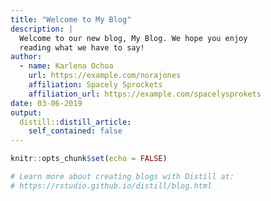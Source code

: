 ```yaml
---
title: "Welcome to My Blog"
description: |
  Welcome to our new blog, My Blog. We hope you enjoy 
  reading what we have to say!
author:
  - name: Karlena Ochoa
    url: https://example.com/norajones
    affiliation: Spacely Sprockets
    affiliation_url: https://example.com/spacelysprokets
date: 03-06-2019
output:
  distill::distill_article:
    self_contained: false
---
```


```r
knitr::opts_chunk$set(echo = FALSE)

# Learn more about creating blogs with Distill at:
# https://rstudio.github.io/distill/blog.html

```



